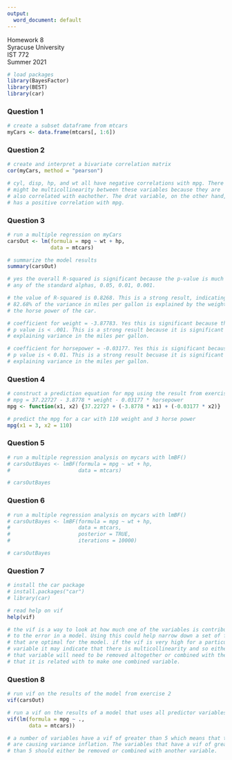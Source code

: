 ---
output:
  word_document: default
---

Homework 8  
Syracuse University  
IST 772  
Summer 2021  

```{r Libraries, message = FALSE, warning = FALSE}

# load packages
library(BayesFactor)
library(BEST)
library(car)

```

### Question 1

```{r Question 1}

# create a subset dataframe from mtcars
myCars <- data.frame(mtcars[, 1:6])

```

### Question 2

```{r Question 2}

# create and interpret a bivariate correlation matrix
cor(myCars, method = "pearson")

# cyl, disp, hp, and wt all have negative correlations with mpg. There
# might be multicollinearity between these variables because they are
# also correlated with eachother. The drat variable, on the other hand,
# has a positive correlation with mpg.

```

### Question 3

```{r Question 3}

# run a multiple regression on myCars
carsOut <- lm(formula = mpg ~ wt + hp,
              data = mtcars)

# summarize the model results
summary(carsOut)

# yes the overall R-squared is significant because the p-value is much less than
# any of the standard alphas, 0.05, 0.01, 0.001.

# the value of R-squared is 0.8268. This is a strong result, indicating that
# 82.68% of the variance in miles per gallon is explained by the weight and
# the horse power of the car.

# coefficient for weight = -3.87783. Yes this is significant because the
# p value is < .001. This is a strong result because it is significant in
# explaining variance in the miles per gallon.

# coefficient for horsepower = -0.03177. Yes this is significant because the
# p value is < 0.01. This is a strong result becuase it is significant in
# explaining variance in the miles per gallon.

```

### Question 4

```{r Question 4}

# construct a prediction equation for mpg using the result from exercise 3
# mpg = 37.22727 - 3.8778 * weight - 0.03177 * horsepower
mpg <- function(x1, x2) {37.22727 + (-3.8778 * x1) + (-0.03177 * x2)}

# predict the mpg for a car with 110 weight and 3 horse power
mpg(x1 = 3, x2 = 110)

```

### Question 5

```{r Question 5}

# run a multiple regression analysis on mycars with lmBF()
# carsOutBayes <- lmBF(formula = mpg ~ wt + hp,
#                      data = mtcars)

# carsOutBayes

```

### Question 6

```{r Question 6}

# run a multiple regression analysis on mycars with lmBF()
# carsOutBayes <- lmBF(formula = mpg ~ wt + hp,
#                      data = mtcars,
#                      posterior = TRUE,
#                      iterations = 10000)

# carsOutBayes

```

### Question 7

```{r Question 7}

# install the car package
# install.packages("car")
# library(car)

# read help on vif
help(vif)

# the vif is a way to look at how much one of the variables is contributing
# to the error in a model. Using this could help narrow down a set of features
# that are optimal for the model. if the vif is very high for a particular
# variable it may indicate that there is multicollinearity and so either
# that variable will need to be removed altogether or combined with the variable
# that it is related with to make one combined variable.

```

### Question 8

```{r Question 8}

# run vif on the results of the model from exercise 2
vif(carsOut)

# run a vif on the results of a model that uses all predictor variables
vif(lm(formula = mpg ~ .,
       data = mtcars))

# a number of variables have a vif of greater than 5 which means that they
# are causing variance inflation. The variables that have a vif of greater
# than 5 should either be removed or combined with another variable.

```